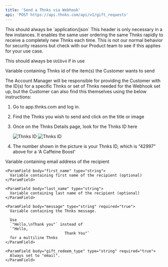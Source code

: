 ```yaml
---
title: 'Send a Thnks via Webhook'
api: 'POST https://api.thnks.com/api/v1/gift_requests'
---
```


<ParamField header="Content-Type" type="string" default="application/json" initialValue="application/json">
  This should always be `application/json`
</ParamField>

<ParamField header="Idempotency-key" type="string" initialValue="UUIDv4">
  This header is only necessary in a few instances. It enables the same user ordering the same Thnks rapidly to receive a completely new Thnks each time. This is not our normal behavior for security reasons but check with our Product team to see if this applies for your use case.

  This should always be `UUIDv4` if in use
</ParamField>

<ParamField body="gift_id" type="integer" required="true">
  Variable containing Thnks id of the item(s) the Customer wants to send

  The Account Manager will be responsible for providing the Customer with the ID(s) for a specific Thnks or set of Thnks needed for the Webhook set up, but the Customer can also find this themselves using the below instructions:

  1. Go to app.thnks.com and log in.

  2. Find the Thnks you wish to send and click on the title or image

  3. Once on the Thnks Details page, look for the Thnks ID here

       <img className="block dark:hidden" src="/api_images/thnks_id.png" alt="Thnks ID" />

       <img className="hidden dark:block" src="/api_images/thnks_id.png" alt="Thnks ID" />

  4. The number shown in the picture is your Thnks ID, which is “42997” above for a 'A Caffeine Boost'
</ParamField>

<ParamField body="recipients" type="array">
  <Expandable title="properties">
    <ParamField body="email" type="string" required="true">
      Variable containing email address of the recipient
    </ParamField>

    <ParamField body="first_name" type="string">
      Variable containing first name of the recipient (optional)
    </ParamField>

    <ParamField body="last_name" type="string">
      Variable containing last name of the recipient (optional)
    </ParamField>

    <ParamField body="message" type="string" required="true">
      Variable containing the Thnks message.

      Use
      `"Hello,\nThank you"` instead of
      `"Hello,
                              Thank You"`
      for a multiline Thnks
    </ParamField>

    <ParamField body="gift_redeem_type" type="string" required="true">
      Always set to "email".
    </ParamField>
  </Expandable>
</ParamField>